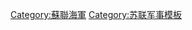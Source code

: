 <noinclude>
{{noteTA
|G1=Military
|G2=地名
}}
</noinclude>
{{Navbox
|name = 蘇聯艦隊與區艦隊單位
|title = [[蘇聯]][[海军舰队|艦隊]]與[[區艦隊]]
|bodyclass = hlist
|group1 = [[海军舰队|艦隊]]
|list1 = 
*[[波羅的海艦隊]]
*[[北方艦隊]]
*[[黑海艦隊]]
*[[太平洋舰队 (俄罗斯)|太平洋艦隊]]
|group2 = [[區艦隊]]
|list2 = 
*[[亚速海区舰队]]
*{{link-ru|平斯克區艦隊|Пинская военная флотилия}}
*[[北太平洋區艦隊]]
*[[阿穆爾河區艦隊]]
*{{link-ru|白海區艦隊|Беломорская военная флотилия}}
*{{link-ru|伏爾加河區艦隊|Волжская военная флотилия}}
*{{link-ru|第聶伯河區艦隊|Днепровская военная флотилия}}
*[[多瑙河區艦隊]]
*{{link-ru|伊爾門湖區艦隊|Ильменская военная флотилия}}
*{{link-ru|裏海區艦隊|Каспийская военная флотилия}}
*{{link-ru|拉多加湖區艦隊|Ладожская военная флотилия}}
*{{link-ru|奧涅加湖區艦隊|Онежская военная флотилия}}
*{{link-ru|楚德湖區艦隊|Чудская военная флотилия}}
*[[顿河区舰队]]
|below = 
*相關模板：[[Template:蘇聯戰區司令部與方面軍單位|戰區司令部]]
*[[Template:蘇聯戰區司令部與方面軍單位|方面軍]]
*[[Template:蘇聯軍團單位|軍團]]
*[[Template:蘇聯軍單位|軍]]
*[[Template:蘇聯師單位|師]]
*[[Template:蘇聯旅單位|旅]]
*[[Template:蘇聯團單位|團]]
*[[Template:蘇聯艦隊與區艦隊單位|艦隊]]
*[[Template:蘇聯艦隊與區艦隊單位|區艦隊]]
}}<noinclude>
[[Category:蘇聯海軍]]
[[Category:苏联军事模板]]
</noinclude>